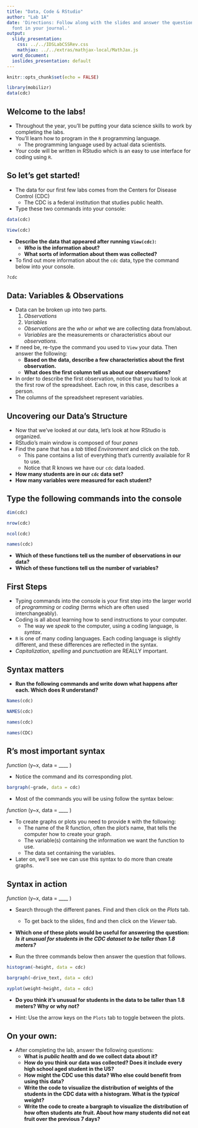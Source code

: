 ```yaml
---
title: "Data, Code & RStudio"
author: "Lab 1A"
date: 'Directions: Follow along with the slides and answer the questions in **red**
  font in your journal.'
output:
  slidy_presentation:
    css: ../../IDSLabCSSRev.css
    mathjax: ../../extras/mathjax-local/MathJax.js
  word_document:
  ioslides_presentation: default
---
```


```r
knitr::opts_chunk$set(echo = FALSE)
```

```r
library(mobilizr)
data(cdc)
```

## Welcome to the labs!

- Throughout the year, you'll be putting your data science skills to work by completing the labs.
- You'll learn how to program in the `R` programming language.
    - The programming language used by actual data scientists.
- Your code will be written in RStudio which is an easy to use interface for coding using `R`.


## So let's get started!

- The data for our first few labs comes from the Centers for Disease Control (CDC)
    - The CDC is a federal institution that studies public health.
- Type these two commands into your console:

```r
data(cdc)
```
```r
View(cdc)
```
  
- **Describe the data that appeared after running `View(cdc)`:** 
    - **_Who_ is the information about?**
    - **What sorts of information about them was collected?**

- To find out more information about the `cdc` data, type the command below into your console.

```r
?cdc
```

## Data: Variables & Observations

- Data can be broken up into two parts. 
    1. _Observations_
    2. _Variables_

  - _Observations_ are the _who_ or _what_ we are collecting data from/about.
  - _Variables_ are the measurements or characteristics about our _observations_.
- If need be, re-type the command you used to `View` your data. Then answer the following:
    - **Based on the data, describe a few characteristics about the first observation.**
    - **What does the first column tell us about our observations?**  
    
- In order to describe the first observation, notice that you had to look at the first row of the spreadsheet. Each row, in this case, describes a person.
- The columns of the spreadsheet represent variables.

## Uncovering our Data's Structure

- Now that we've looked at our data, let's look at how RStudio is organized.
- RStudio's main window is composed of four _panes_
- Find the pane that has a _tab_ titled _Environment_ and click on the _tab_.
    - This pane contains a list of everything that's currently available for R to use.
    - Notice that R knows we have our `cdc` data loaded.
- **How many students are in our `cdc` data set?**
- **How many variables were measured for each student?**

  
## Type the following commands into the console

```r
dim(cdc)
```
```r
nrow(cdc)
```
```r
ncol(cdc)
```
```r
names(cdc)
```

- **Which of these functions tell us the number of observations in our data?**
- **Which of these functions tell us the number of variables?**


## First Steps

- Typing commands into the console is your first step into the larger world of _programming_ or _coding_ (terms which are often used interchangeably).
- Coding is all about learning how to send instructions to your computer.
    - The way we _speak_ to the computer, using a coding language, is _syntax_.
- `R` is one of many coding languages. Each coding language is slightly different, and these differences are reflected in the syntax.
- _Capitalization_, _spelling_ and _punctuation_ are REALLY important.


## Syntax matters

- **Run the following commands and write down what happens after each. Which does R understand?**

```r
Names(cdc)
```
```r
NAMES(cdc)
```
```r
names(cdc)
```
```r
names(CDC)
```


## R's most important syntax

<div class='greenequation'> _function_ (y~x, data = ____ )  </div>

- Notice the command and its corresponding plot. 

```r
bargraph(~grade, data = cdc)
```

- Most of the commands you will be using follow the syntax below:

<div class='greenequation'> _function_ (y~x, data = ____ )  </div>

- To create graphs or plots you need to provide `R` with the following:
  - The name of the R function, often the plot’s name, that tells the computer how to create your graph.
  - The variable(s) containing the information we want the function to use.
  - The data set containing the variables.

- Later on, we’ll see we can use this syntax to do more than create graphs.

    

## Syntax in action

<div class='greenequation'> _function_ (y~x, data = ____ )  </div>

- Search through the different panes. Find and then click on the _Plots_ tab.
    - To get back to the slides, find and then click on the _Viewer_ tab.

- **Which one of these plots would be useful for answering the question: _Is it unusual for students in the CDC dataset to be taller than 1.8 meters?_**

- Run the three commands below then answer the question that follows.

```r
histogram(~height, data = cdc)
```
```r
bargraph(~drive_text, data = cdc)
```
```r
xyplot(weight~height, data = cdc)
```

- **Do you think it's unusual for students in the data to be taller than 1.8 meters? Why or why not?**

- Hint: Use the arrow keys on the `Plots` tab to toggle between the plots.

## On your own:

- After completing the lab, answer the following questions:
    - **What is _public health_ and do we collect data about it?**
    - **How do you think our data was collected? Does it include every high school aged student in the US?**
    - **How might the CDC use this data? Who else could benefit from using this data?**
    - **Write the code to visualize the distribution of weights of the students in the CDC data with a histogram. What is the _typical_ weight?**
    - **Write the code to create a bargraph to visualize the distribution of how often students ate fruit. About how many students did not eat fruit over the previous 7 days?**
